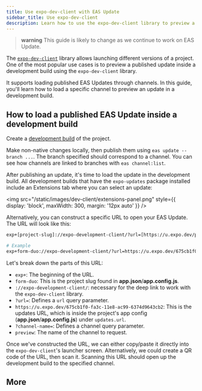 ```yaml
---
title: Use expo-dev-client with EAS Update
sidebar_title: Use expo-dev-client
description: Learn how to use the expo-dev-client library to preview a published EAS Update inside a development build.
---
```



> **warning** This guide is likely to change as we continue to work on EAS Update.

The [`expo-dev-client`](/develop/development-builds/introduction/) library allows launching different versions of a project. One of the most popular use cases is to preview a published update inside a development build using the `expo-dev-client` library.

It supports loading published EAS Updates through channels. In this guide, you'll learn how to load a specific channel to preview an update in a development build.

## How to load a published EAS Update inside a development build

<Step label="1">

Create a [development build](/develop/development-builds/create-a-build) of the project.

</Step>

<Step label="2">

Make non-native changes locally, then publish them using `eas update --branch ...`. The branch specified should correspond to a channel. You can see how channels are linked to branches with `eas channel:list`.

</Step>

<Step label="3">

After publishing an update, it's time to load the update in the development build. All development builds that have the `expo-updates` package installed include an Extensions tab where you can select an update:

<img
  src="/static/images/dev-client/extensions-panel.png"
  style={{ display: 'block', maxWidth: 300, margin: '12px auto' }}
/>

Alternatively, you can construct a specific URL to open your EAS Update. The URL will look like this:

```bash
exp+[project-slug]://expo-development-client/?url=[https://u.expo.dev/project-id]?channel-name=[channel]

# Example
exp+form-duo://expo-development-client/?url=https://u.expo.dev/675cb1f0-fa3c-11e8-ac99-6374d9643cb2?channel-name=preview
```

Let's break down the parts of this URL:

- `exp+`: The beginning of the URL.
- `form-duo`: This is the project slug found in **app.json**/**app.config.js**.
- `://expo-development-client/`: necessary for the deep link to work with the `expo-dev-client` library.
- `?url=`: Defines a `url` query parameter.
- `https://u.expo.dev/675cb1f0-fa3c-11e8-ac99-6374d9643cb2`: This is the updates URL, which is inside the project's app config (**app.json**/**app.config.js**) under `updates.url`.
- `?channel-name=`: Defines a channel query parameter.
- `preview`: The name of the channel to request.

</Step>

<Step label="4">

Once we've constructed the URL, we can either copy/paste it directly into the `expo-dev-client`'s launcher screen. Alternatively, we could create a QR code of the URL, then scan it. Scanning this URL should open up the development build to the specified channel.

</Step>

## More

<BoxLink
  title="Working example"
  description="See a working example on using expo-dev-client with EAS Update."
  Icon={GithubIcon}
  href="https://github.com/jonsamp/test-expo-dev-client-eas-update"
/>

